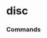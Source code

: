 # disc




### Commands
<ul className="grid grid-cols-1 md:grid-cols-2 lg:grid-cols-3 xl:grid-cols-4 gap-4 -ml-6">
<ReferenceCard
    title="Active"
    description="Get stocks ordered in descending order by intraday trade volume. [Source: Yahoo Finance]"
    url="/sdk/reference/stocks/disc/active"
    command
/>
<ReferenceCard
    title="Arkord"
    description="Returns ARK orders in a Dataframe"
    url="/sdk/reference/stocks/disc/arkord"
    command
/>
<ReferenceCard
    title="Asc"
    description="Get Yahoo Finance small cap stocks with earnings growth rates better than 25%."
    url="/sdk/reference/stocks/disc/asc"
    command
/>
<ReferenceCard
    title="Dividends"
    description="Gets dividend calendar for given date. Date represents Ex-Dividend Date"
    url="/sdk/reference/stocks/disc/dividends"
    command
/>
<ReferenceCard
    title="Filings"
    description="Get SEC Filings RSS feed, disseminated by FMP"
    url="/sdk/reference/stocks/disc/filings"
    command
/>
<ReferenceCard
    title="Fipo"
    description="Future IPOs dates. [Source: Finnhub]"
    url="/sdk/reference/stocks/disc/fipo"
    command
/>
<ReferenceCard
    title="Gainers"
    description="Get top gainers. [Source: Yahoo Finance]"
    url="/sdk/reference/stocks/disc/gainers"
    command
/>
<ReferenceCard
    title="Gtech"
    description="Get technology stocks with revenue and earnings growth in excess of 25%. [Source: Yahoo Finance]"
    url="/sdk/reference/stocks/disc/gtech"
    command
/>
<ReferenceCard
    title="Hotpenny"
    description="Returns today hot penny stocks"
    url="/sdk/reference/stocks/disc/hotpenny"
    command
/>
<ReferenceCard
    title="Ipo"
    description="Get IPO calendar"
    url="/sdk/reference/stocks/disc/ipo"
    command
/>
<ReferenceCard
    title="Losers"
    description="Get top losers. [Source: Yahoo Finance]"
    url="/sdk/reference/stocks/disc/losers"
    command
/>
<ReferenceCard
    title="Lowfloat"
    description="Returns low float DataFrame"
    url="/sdk/reference/stocks/disc/lowfloat"
    command
/>
<ReferenceCard
    title="Pipo"
    description="Past IPOs dates. [Source: Finnhub]"
    url="/sdk/reference/stocks/disc/pipo"
    command
/>
<ReferenceCard
    title="Rtat"
    description="Gets the top 10 retail stocks per day"
    url="/sdk/reference/stocks/disc/rtat"
    command
/>
<ReferenceCard
    title="Trending"
    description="Returns a list of trending articles"
    url="/sdk/reference/stocks/disc/trending"
    command
/>
<ReferenceCard
    title="Ugs"
    description="Get stocks with earnings growth rates better than 25% and relatively low PE and PEG ratios."
    url="/sdk/reference/stocks/disc/ugs"
    command
/>
<ReferenceCard
    title="Ulc"
    description="Get Yahoo Finance potentially undervalued large cap stocks."
    url="/sdk/reference/stocks/disc/ulc"
    command
/>
<ReferenceCard
    title="Upcoming"
    description="Returns a DataFrame with upcoming earnings"
    url="/sdk/reference/stocks/disc/upcoming"
    command
/>
</ul>
